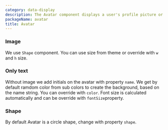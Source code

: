 ```yaml
---
category: data-display
description: The Avatar component displays a user's profile picture or initials in a circular or square format. It helps create a personalized and recognizable interface element, representing users visually across different parts of the application.
packageName: avatar
title: Avatar
---
```


### Image

We use `Shape` component. You can use size from theme or override with `w` and `h` size.

<div data-playground="images.tsx" data-component="Avatar"></div>

### Only text

Without image we add initials on the avatar with property `name`. We get by default ramdom color from sub colors to create the background, based on the name string. You can override with `color`. Font size is calculated automatically and can be override with `fontSize`property.

<div data-playground="texts.tsx" data-component="Avatar"></div>

### Shape

By default Avatar is a circle shape, change with property `shape`.

<div data-playground="shape.tsx" data-component="Avatar"></div>
